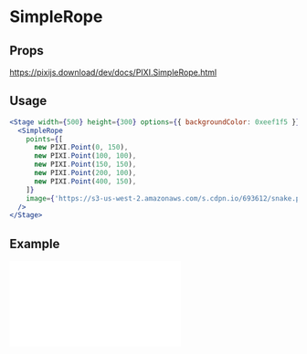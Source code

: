 # SimpleRope

## Props

https://pixijs.download/dev/docs/PIXI.SimpleRope.html

## Usage

```jsx live
<Stage width={500} height={300} options={{ backgroundColor: 0xeef1f5 }}>
  <SimpleRope
    points={[
      new PIXI.Point(0, 150),
      new PIXI.Point(100, 100),
      new PIXI.Point(150, 150),
      new PIXI.Point(200, 100),
      new PIXI.Point(400, 150),
    ]}
    image={'https://s3-us-west-2.amazonaws.com/s.cdpn.io/693612/snake.png'}
  />
</Stage>
```

## Example

<iframe
  height={500}
  scrolling="no"
  title="Rope"
  src="//codepen.io/inlet/embed/wvBbJqK/?height=300&theme-id=33987&default-tab=result&embed-version=2"
  frameBorder="no"
  allowFullScreen={true}
  style={{ width: '100%' }}
/>
